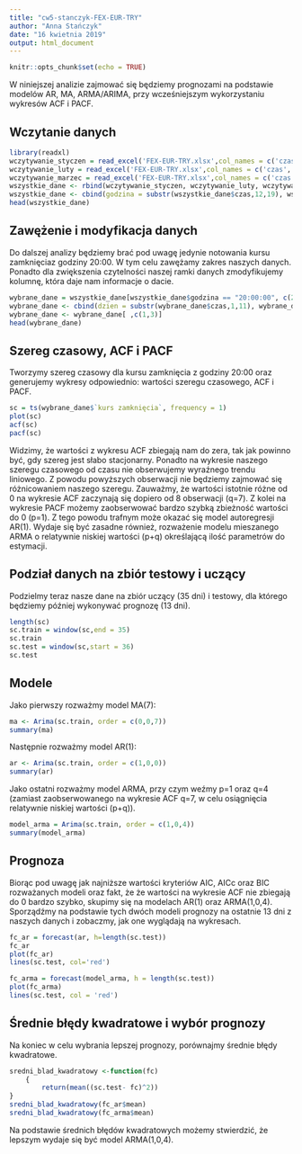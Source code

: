 ```yaml
---
title: "cw5-stanczyk-FEX-EUR-TRY"
author: "Anna Stańczyk"
date: "16 kwietnia 2019"
output: html_document
---
```


```r
knitr::opts_chunk$set(echo = TRUE)
```

W niniejszej analizie zajmować się będziemy prognozami na podstawie modelów AR, MA, ARMA/ARIMA, przy wcześniejszym wykorzystaniu wykresów ACF i PACF.

## Wczytanie danych

```r
library(readxl)
wczytywanie_styczen = read_excel('FEX-EUR-TRY.xlsx',col_names = c('czas','kurs otwarcia','szczyt', 'dołek', 'kurs zamknięcia', '0'),  sheet = 1)
wczytywanie_luty = read_excel('FEX-EUR-TRY.xlsx',col_names = c('czas','kurs otwarcia','szczyt', 'dołek', 'kurs zamknięcia', '0'),  sheet = 2)
wczytywanie_marzec = read_excel('FEX-EUR-TRY.xlsx',col_names = c('czas','kurs otwarcia','szczyt', 'dołek', 'kurs zamknięcia', '0'),  sheet = 3)
wszystkie_dane <- rbind(wczytywanie_styczen, wczytywanie_luty, wczytywanie_marzec)[1:5]
wszystkie_dane <- cbind(godzina = substr(wszystkie_dane$czas,12,19), wszystkie_dane)
head(wszystkie_dane)

```

## Zawężenie i modyfikacja danych

Do dalszej analizy będziemy brać pod uwagę jedynie notowania kursu zamknięciaz godziny 20:00. W tym celu zawężamy zakres naszych danych. Ponadto dla zwiększenia czytelności naszej ramki danych zmodyfikujemy kolumnę, która daje nam informacje o dacie.

```r

wybrane_dane = wszystkie_dane[wszystkie_dane$godzina == "20:00:00", c(2,6) ]
wybrane_dane <- cbind(dzien = substr(wybrane_dane$czas,1,11), wybrane_dane)
wybrane_dane <- wybrane_dane[ ,c(1,3)]
head(wybrane_dane)
```
## Szereg czasowy, ACF i PACF

Tworzymy szereg czasowy dla kursu zamknięcia z godziny 20:00 oraz generujemy wykresy odpowiednio: wartości szeregu czasowego, ACF i PACF.

```r
sc = ts(wybrane_dane$`kurs zamknięcia`, frequency = 1)
plot(sc)
acf(sc)
pacf(sc)

```

Widzimy, że wartości z wykresu ACF zbiegają nam do zera, tak jak powinno być, gdy szereg jest słabo stacjonarny. Ponadto na wykresie naszego szeregu czasowego od czasu nie obserwujemy wyraźnego trendu liniowego. Z powodu powyższych obserwacji nie będziemy zajmować się różnicowaniem naszego szeregu.  Zauważmy, że wartości istotnie różne od 0 na wykresie ACF zaczynają się dopiero od 8 obserwacji (q=7). Z kolei na wykresie PACF możemy zaobserwować bardzo szybką zbieżność wartości do 0 (p=1). Z tego powodu trafnym może okazać się model autoregresji AR(1). Wydaje się być zasadne również, rozważenie modelu mieszanego ARMA o relatywnie niskiej wartości (p+q) określającą ilość parametrów do estymacji. 

## Podział danych na zbiór testowy i uczący

Podzielmy teraz nasze dane na zbiór uczący (35 dni) i testowy, dla którego będziemy później wykonywać prognozę (13 dni).
```r
length(sc)
sc.train = window(sc,end = 35)
sc.train
sc.test = window(sc,start = 36)
sc.test
```
## Modele 

Jako pierwszy rozważmy model MA(7):
```r
ma <- Arima(sc.train, order = c(0,0,7))
summary(ma)
```

Następnie rozważmy model AR(1):

```r
ar <- Arima(sc.train, order = c(1,0,0))
summary(ar)
```

Jako ostatni rozważmy model ARMA, przy czym weźmy p=1 oraz q=4 (zamiast zaobserwowanego na wykresie ACF q=7, w celu osiągnięcia relatywnie niskiej wartości (p+q)).

```r
model_arma = Arima(sc.train, order = c(1,0,4))
summary(model_arma)
```
## Prognoza

Biorąc pod uwagę jak najniższe wartości kryteriów AIC, AICc oraz BIC rozważanych modeli oraz fakt, że  że wartości na wykresie ACF nie zbiegają do 0 bardzo szybko, skupimy się na modelach AR(1) oraz ARMA(1,0,4). Sporządźmy na podstawie tych dwóch modeli prognozy na ostatnie 13 dni z naszych danych i zobaczmy, jak one wyglądają na wykresach.

```r
fc_ar = forecast(ar, h=length(sc.test))
fc_ar
plot(fc_ar)
lines(sc.test, col='red')
```

```r
fc_arma = forecast(model_arma, h = length(sc.test))
plot(fc_arma)
lines(sc.test, col = 'red')
```
## Średnie błędy kwadratowe i wybór prognozy

Na koniec w celu wybrania lepszej prognozy, porównajmy średnie błędy kwadratowe.
```r
sredni_blad_kwadratowy <-function(fc)
    {
        return(mean((sc.test- fc)^2))
}
sredni_blad_kwadratowy(fc_ar$mean)
sredni_blad_kwadratowy(fc_arma$mean)
```

Na podstawie średnich błędów kwadratowych możemy stwierdzić, że lepszym wydaje się być model ARMA(1,0,4).
